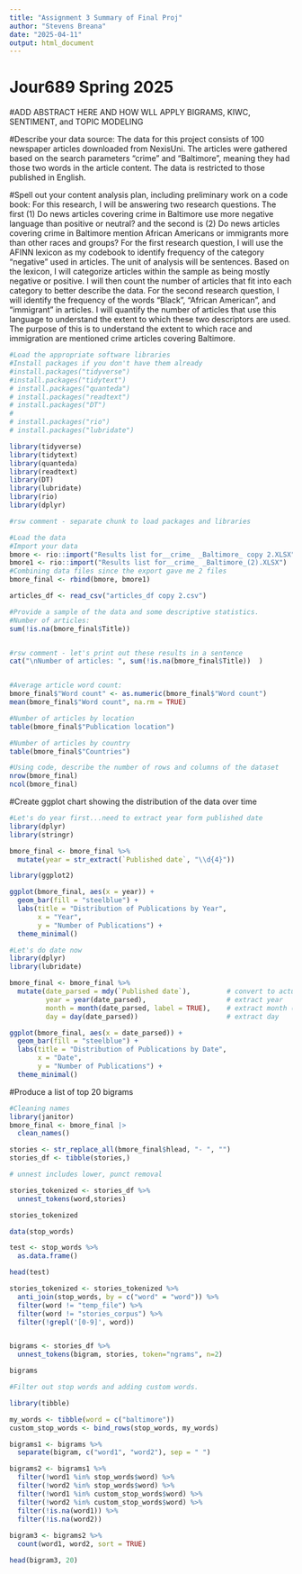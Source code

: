 ```yaml
---
title: "Assignment 3 Summary of Final Proj"
author: "Stevens Breana"
date: "2025-04-11"
output: html_document
---
```


# Jour689 Spring 2025

#ADD ABSTRACT HERE AND HOW WLL APPLY BIGRAMS, KIWC, SENTIMENT, and TOPIC MODELING 

#Describe your data source: The data for this project consists of 100 newspaper articles downloaded from NexisUni. The articles were gathered based on the search parameters “crime” and “Baltimore”, meaning they had those two words in the article content. The data is restricted to those published in English.

#Spell out your content analysis plan, including preliminary work on a code book: For this research, I will be answering two research questions. The first (1) Do news articles covering crime in Baltimore use more negative language than positive or neutral? and the second is (2) Do news articles covering crime in Baltimore mention African Americans or immigrants more than other races and groups? For the first research question, I will use the AFINN lexicon as my codebook to identify frequency of the category "negative" used in articles. The unit of analysis will be sentences. Based on the lexicon, I will categorize articles within the sample as being mostly negative or positive. I will then count the number of articles that fit into each category to better describe the data. For the second research question, I will identify the frequency of the words "Black", "African American", and "immigrant" in articles. I will quantify the number of articles that use this language to understand the extent to which these two descriptors are used. The purpose of this is to understand the extent to which race and immigration are mentioned crime articles covering Baltimore. 


```r
#Load the appropriate software libraries
#Install packages if you don't have them already
#install.packages("tidyverse")
#install.packages("tidytext")
# install.packages("quanteda")
# install.packages("readtext")
# install.packages("DT")
# 
# install.packages("rio")
# install.packages("lubridate")

library(tidyverse)
library(tidytext) 
library(quanteda)
library(readtext)
library(DT)
library(lubridate)
library(rio)
library(dplyr)

#rsw comment - separate chunk to load packages and libraries
```

```r

#Load the data
#Import your data 
bmore <- rio::import("Results list for__crime_ _Baltimore_ copy 2.XLSX")
bmore1 <- rio::import("Results list for__crime_ _Baltimore_(2).XLSX")
#Combining data files since the export gave me 2 files 
bmore_final <- rbind(bmore, bmore1)

articles_df <- read_csv("articles_df copy 2.csv")

#Provide a sample of the data and some descriptive statistics.
#Number of articles:
sum(!is.na(bmore_final$Title))


#rsw comment - let's print out these results in a sentence
cat("\nNumber of articles: ", sum(!is.na(bmore_final$Title))  )


#Average article word count:
bmore_final$"Word count" <- as.numeric(bmore_final$"Word count")
mean(bmore_final$"Word count", na.rm = TRUE)

#Number of articles by location 
table(bmore_final$"Publication location")

#Number of articles by country 
table(bmore_final$"Countries")
```


```r
#Using code, describe the number of rows and columns of the dataset
nrow(bmore_final)   
ncol(bmore_final)   

```


#Create ggplot chart showing the distribution of the data over time 
```r
#Let's do year first...need to extract year form published date 
library(dplyr)
library(stringr)

bmore_final <- bmore_final %>%
  mutate(year = str_extract(`Published date`, "\\d{4}"))

library(ggplot2)

ggplot(bmore_final, aes(x = year)) +
  geom_bar(fill = "steelblue") +
  labs(title = "Distribution of Publications by Year",
       x = "Year",
       y = "Number of Publications") +
  theme_minimal()

#Let's do date now 
library(dplyr)
library(lubridate)

bmore_final <- bmore_final %>%
  mutate(date_parsed = mdy(`Published date`),         # convert to actual Date
         year = year(date_parsed),                    # extract year
         month = month(date_parsed, label = TRUE),    # extract month (as label like Jan, Feb)
         day = day(date_parsed))                      # extract day

ggplot(bmore_final, aes(x = date_parsed)) +
  geom_bar(fill = "steelblue") +
  labs(title = "Distribution of Publications by Date",
       x = "Date",
       y = "Number of Publications") +
  theme_minimal()


```


#Produce a list of top 20 bigrams

```r
#Cleaning names 
library(janitor)
bmore_final <- bmore_final |> 
  clean_names()

stories <- str_replace_all(bmore_final$hlead, "- ", "")
stories_df <- tibble(stories,)

# unnest includes lower, punct removal

stories_tokenized <- stories_df %>%
  unnest_tokens(word,stories)

stories_tokenized

data(stop_words)

test <- stop_words %>% 
  as.data.frame()

head(test)

stories_tokenized <- stories_tokenized %>%
  anti_join(stop_words, by = c("word" = "word")) %>%
  filter(word != "temp_file") %>%
  filter(word != "stories_corpus") %>%
  filter(!grepl('[0-9]', word))


bigrams <- stories_df %>%
  unnest_tokens(bigram, stories, token="ngrams", n=2)

bigrams

#Filter out stop words and adding custom words.

library(tibble)

my_words <- tibble(word = c("baltimore"))
custom_stop_words <- bind_rows(stop_words, my_words)

bigrams1 <- bigrams %>%
  separate(bigram, c("word1", "word2"), sep = " ")

bigrams2 <- bigrams1 %>%
  filter(!word1 %in% stop_words$word) %>%
  filter(!word2 %in% stop_words$word) %>%
  filter(!word1 %in% custom_stop_words$word) %>%
  filter(!word2 %in% custom_stop_words$word) %>%
  filter(!is.na(word1)) %>%
  filter(!is.na(word2))
    
bigram3 <- bigrams2 %>%
  count(word1, word2, sort = TRUE)

head(bigram3, 20)  


```




